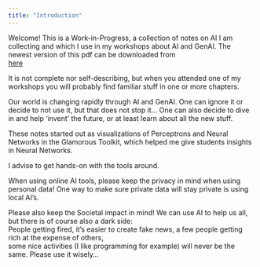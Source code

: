 ```yaml
---
title: "Introduction"
---
```


Welcome! This is a Work-in-Progress, a collection of notes on AI 
I am collecting and which I use in my workshops about AI and GenAI. 
The newest version of this pdf can be downloaded from  
[here](https://github.com/coentjo/agile-ai-in-pharo/blob/master/coens-ai-notes/_output)

It is not complete nor self-describing, 
but when 
you attended one of my workshops you will probably find familiar 
stuff in one or more chapters. 

Our world is changing rapidly through AI and GenAI. One can ignore it or decide to not use it, 
but that does not stop it... One can also decide to dive in and help 'invent' the future, or 
at least learn about all the new stuff. 


These notes  started out as visualizations of Perceptrons and Neural 
Networks in the Glamorous Toolkit, which helped me give students insights 
in Neural Networks. 

I advise to get hands-on with the tools around.

When using online AI tools, please keep the privacy in mind when 
using personal data! One way to make sure private data will stay
private is using local AI's. 

Please also keep the Societal impact in mind! 
We can use AI to help us all, but there is of course also a dark side:  
People getting fired, 
it's easier to create fake news, 
a few people getting rich at the expense of others,  
some nice activities (I like programming for example) will never be the same.
Please use it wisely...

